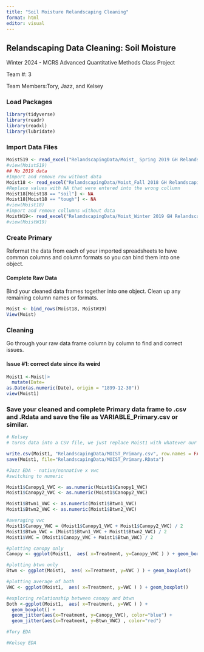 ```yaml
---
title: "Soil Moisture Relandscaping Cleaning"
format: html
editor: visual
---
```


## Relandscaping Data Cleaning: Soil Moisture

Winter 2024 - MCRS Advanced Quantitative Methods Class Project

Team #: 3

Team Members:Tory, Jazz, and Kelsey

### Load Packages

```r
library(tidyverse)
library(readr)
library(readxl)
library(lubridate)

```

### Import Data Files

```r

MoistS19 <- read_excel("RelandscapingData/Moist_ Spring 2019 GH Relandscaping Soil Moisture Data.xlsx")
#view(MoistS19)
## No 2019 data
#Import and remove row without data
Moist18 <- read_excel("RelandscapingData/Moist_Fall 2018 GH Relandscaping Soil Moisture Data.xlsx", col_types = "text") %>% slice(-1)
#Replace values with NA that were entered into the wrong collumn
Moist18[Moist18 == "soil"] <- NA
Moist18[Moist18 == "tough"] <- NA
#view(Moist18)
#import and remove collumns without data
MoistW19<- read_excel("RelandscapingData/Moist_Winter 2019 GH Relandscaping Soil Moisture Data.xlsx", col_types ="text") %>% slice(-1,-4)
#view(MoistW19)

```

### Create Primary

Reformat the data from each of your imported spreadsheets to have common columns and column formats so you can bind them into one object.

#### Complete Raw Data

Bind your cleaned data frames together into one object. Clean up any remaining column names or formats.

```r
Moist <- bind_rows(Moist18, MoistW19)
View(Moist)
```

### Cleaning

Go through your raw data frame column by column to find and correct issues.

#### Issue #1: correct date since its weird

```r
Moist1 <-Moist|>
  mutate(Date=
as.Date(as.numeric(Date), origin = "1899-12-30"))
view(Moist1)
```

### Save your cleaned and complete Primary data frame to .csv and .Rdata and save the file as VARIABLE_Primary.csv or similar.

```r
# Kelsey 
# turns data into a CSV file, we just replace Moist1 with whatever our final data set is named 

write.csv(Moist1, "RelandscapingData/MOIST_Primary.csv", row.names = FALSE)
save(Moist1, file="RelandscapingData/MOIST_Primary.RData")
```


```r
#Jazz EDA - native/nonnative x vwc
#switching to numeric

Moist1$Canopy1_VWC <- as.numeric(Moist1$Canopy1_VWC)
Moist1$Canopy2_VWC <- as.numeric(Moist1$Canopy2_VWC)

Moist1$Btwn1_VWC <- as.numeric(Moist1$Btwn1_VWC)
Moist1$Btwn2_VWC <- as.numeric(Moist1$Btwn2_VWC)

#averaging vwc
Moist1$Canopy_VWC = (Moist1$Canopy1_VWC + Moist1$Canopy2_VWC) / 2
Moist1$Btwn_VWC = (Moist1$Btwn1_VWC + Moist1$Btwn2_VWC) / 2
Moist1$VWC = (Moist1$Canopy_VWC + Moist1$Btwn_VWC) / 2

#plotting canopy only
Canopy <- ggplot(Moist1,  aes( x=Treatment, y=Canopy_VWC ) ) + geom_boxplot()

#plotting btwn only 
Btwn <- ggplot(Moist1,  aes( x=Treatment, y=VWC ) ) + geom_boxplot()

#plotting average of both
VWC <- ggplot(Moist1,  aes( x=Treatment, y=VWC ) ) + geom_boxplot()

#exploring relationship between canopy and btwn
Both <-ggplot(Moist1,  aes( x=Treatment, y=VWC ) ) + 
  geom_boxplot() +
  geom_jitter(aes(x=Treatment, y=Canopy_VWC), color="blue") +
  geom_jitter(aes(x=Treatment, y=Btwn_VWC) , color="red")

```

```r
#Tory EDA
```

```r
#Kelsey EDA
```
